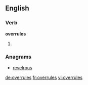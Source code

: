 ==English==

===Verb===
'''overrules'''

# {{third-person singular of|[[overrule]]}}

===Anagrams===
* [[revelrous#English|revelrous]]

[[de:overrules]]
[[fr:overrules]]
[[vi:overrules]]